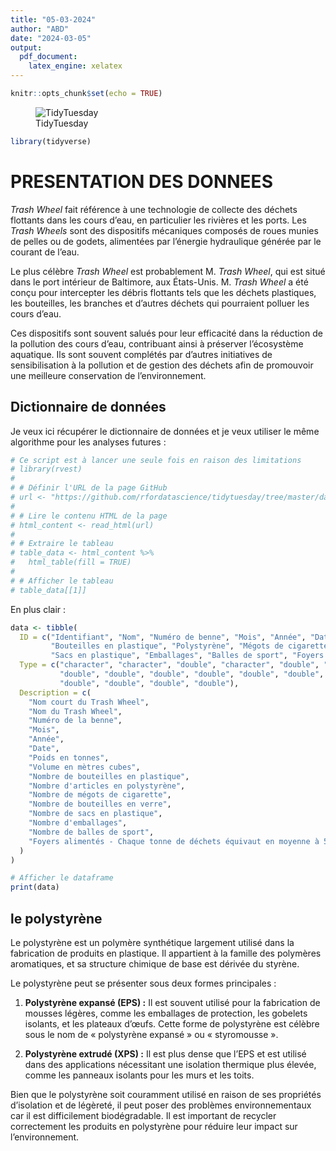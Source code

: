 ```yaml
---
title: "05-03-2024"
author: "ABD"
date: "2024-03-05"
output:
  pdf_document: 
    latex_engine: xelatex
---
```


```r
knitr::opts_chunk$set(echo = TRUE)
```

![TidyTuesday](../../tt_logo.png)
\begin{center}
  \includegraphics[width=0.3\linewidth]{pic1.png}
\end{center}



```r
library(tidyverse)
```



\newpage

# PRESENTATION DES DONNEES

*Trash Wheel* fait référence à une technologie de collecte des déchets flottants dans les cours d'eau, en particulier les rivières et les ports. Les *Trash Wheels* sont des dispositifs mécaniques composés de roues munies de pelles ou de godets, alimentées par l'énergie hydraulique générée par le courant de l'eau.

Le plus célèbre *Trash Wheel* est probablement M. *Trash Wheel*, qui est situé dans le port intérieur de Baltimore, aux États-Unis. M. *Trash Wheel* a été conçu pour intercepter les débris flottants tels que les déchets plastiques, les bouteilles, les branches et d'autres déchets qui pourraient polluer les cours d'eau.

Ces dispositifs sont souvent salués pour leur efficacité dans la réduction de la pollution des cours d'eau, contribuant ainsi à préserver l'écosystème aquatique. Ils sont souvent complétés par d'autres initiatives de sensibilisation à la pollution et de gestion des déchets afin de promouvoir une meilleure conservation de l'environnement.


## Dictionnaire de données
Je veux ici récupérer le dictionnaire de données et je veux utiliser le même algorithme pour les analyses futures : 

```r
# Ce script est à lancer une seule fois en raison des limitations
# library(rvest)
# 
# # Définir l'URL de la page GitHub
# url <- "https://github.com/rfordatascience/tidytuesday/tree/master/data/2024/2024-03-05"
# 
# # Lire le contenu HTML de la page
# html_content <- read_html(url)
# 
# # Extraire le tableau
# table_data <- html_content %>%
#   html_table(fill = TRUE)
# 
# # Afficher le tableau
# table_data[[1]]
```


En plus clair : 
```r
data <- tibble(
  ID = c("Identifiant", "Nom", "Numéro de benne", "Mois", "Année", "Date", "Poids", "Volume",
         "Bouteilles en plastique", "Polystyrène", "Mégots de cigarette", "Bouteilles en verre",
         "Sacs en plastique", "Emballages", "Balles de sport", "Foyers alimentés"),
  Type = c("character", "character", "double", "character", "double", "character",
           "double", "double", "double", "double", "double", "double",
           "double", "double", "double", "double"),
  Description = c(
    "Nom court du Trash Wheel",
    "Nom du Trash Wheel",
    "Numéro de la benne",
    "Mois",
    "Année",
    "Date",
    "Poids en tonnes",
    "Volume en mètres cubes",
    "Nombre de bouteilles en plastique",
    "Nombre d'articles en polystyrène",
    "Nombre de mégots de cigarette",
    "Nombre de bouteilles en verre",
    "Nombre de sacs en plastique",
    "Nombre d'emballages",
    "Nombre de balles de sport",
    "Foyers alimentés - Chaque tonne de déchets équivaut en moyenne à 500 kilowatts d'électricité. Un ménage moyen utilise 30 kilowatts par jour."
  )
)

# Afficher le dataframe
print(data)

```

## le polystyrène
\begin{center}
  \includegraphics[width=0.5\linewidth]{polystyrene.jpg}
\end{center}

Le polystyrène est un polymère synthétique largement utilisé dans la fabrication de produits en plastique. Il appartient à la famille des polymères aromatiques, et sa structure chimique de base est dérivée du styrène.

Le polystyrène peut se présenter sous deux formes principales :

1. **Polystyrène expansé (EPS) :** Il est souvent utilisé pour la fabrication de mousses légères, comme les emballages de protection, les gobelets isolants, et les plateaux d'œufs. Cette forme de polystyrène est célèbre sous le nom de « polystyrène expansé » ou « styromousse ».

2. **Polystyrène extrudé (XPS) :** Il est plus dense que l'EPS et est utilisé dans des applications nécessitant une isolation thermique plus élevée, comme les panneaux isolants pour les murs et les toits.

Bien que le polystyrène soit couramment utilisé en raison de ses propriétés d'isolation et de légèreté, il peut poser des problèmes environnementaux car il est difficilement biodégradable. Il est important de recycler correctement les produits en polystyrène pour réduire leur impact sur l'environnement.

